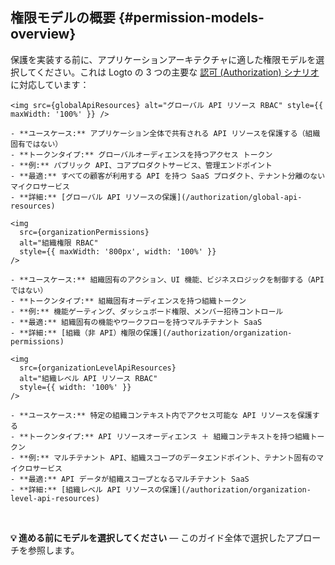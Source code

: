 
## 権限モデルの概要 \{#permission-models-overview}

保護を実装する前に、アプリケーションアーキテクチャに適した権限モデルを選択してください。これは Logto の 3 つの主要な [認可 (Authorization) シナリオ](/authorization#authorization-scenarios) に対応しています：

<Tabs groupId="permission-models">
  <TabItem value="global-api-resources" label="グローバル API リソース">

    <img src={globalApiResources} alt="グローバル API リソース RBAC" style={{ maxWidth: '100%' }} />

    - **ユースケース:** アプリケーション全体で共有される API リソースを保護する（組織固有ではない）
    - **トークンタイプ:** グローバルオーディエンスを持つアクセス トークン
    - **例:** パブリック API、コアプロダクトサービス、管理エンドポイント
    - **最適:** すべての顧客が利用する API を持つ SaaS プロダクト、テナント分離のないマイクロサービス
    - **詳細:** [グローバル API リソースの保護](/authorization/global-api-resources)

  </TabItem>
  <TabItem value="organization-permissions" label="組織（非 API）権限">

    <img
      src={organizationPermissions}
      alt="組織権限 RBAC"
      style={{ maxWidth: '800px', width: '100%' }}
    />

    - **ユースケース:** 組織固有のアクション、UI 機能、ビジネスロジックを制御する（API ではない）
    - **トークンタイプ:** 組織固有オーディエンスを持つ組織トークン
    - **例:** 機能ゲーティング、ダッシュボード権限、メンバー招待コントロール
    - **最適:** 組織固有の機能やワークフローを持つマルチテナント SaaS
    - **詳細:** [組織（非 API）権限の保護](/authorization/organization-permissions)

  </TabItem>
  <TabItem value="organization-level-api-resources" label="組織レベル API リソース">

    <img
      src={organizationLevelApiResources}
      alt="組織レベル API リソース RBAC"
      style={{ width: '100%' }}
    />

    - **ユースケース:** 特定の組織コンテキスト内でアクセス可能な API リソースを保護する
    - **トークンタイプ:** API リソースオーディエンス ＋ 組織コンテキストを持つ組織トークン
    - **例:** マルチテナント API、組織スコープのデータエンドポイント、テナント固有のマイクロサービス
    - **最適:** API データが組織スコープとなるマルチテナント SaaS
    - **詳細:** [組織レベル API リソースの保護](/authorization/organization-level-api-resources)

  </TabItem>
</Tabs>

<br />

**💡 進める前にモデルを選択してください** — このガイド全体で選択したアプローチを参照します。
